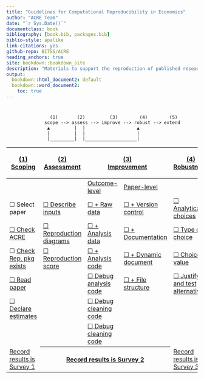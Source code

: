 ```yaml
--- 
title: "Guidelines for Computational Reproducibility in Economics"
author: "ACRE Team"
date: "`r Sys.Date()`"
documentclass: book
bibliography: [book.bib, packages.bib]
biblio-style: apalike
link-citations: yes
github-repo: BITSS/ACRE
heading_anchors: true
site: bookdown::bookdown_site
description: "Materials to support the reproduction of published research in economics."
output:
  bookdown::html_document2: default
  bookdown::word_document2:
    toc: true
---
```

 
 
#  {-}

                    (1)       (2)         (3)        (4)        (5)
                  scope --> assess --> improve --> robust --> extend
                   ▲         |  |                   ▲
                   |         |  |                   |
                   |_________|  |___________________|

<table>
   <thead>
      <tr>
         <th>[(1) Scoping](#scoping) </th>
         <th>[(2) Assessment](#assessment)</th>
         <th colspan=2>[(3) <br> Improvement](#improvements)</th>
         <th>[(4) Robustness](#robust)</th>
         <th>(5) <br> Extensions</th>
      </tr>
   </thead>
   <tbody>
      <tr>
         <td></td>
         <td></td>
         <td>[Outcome-level](#improvements)</td>
         <td>[Paper-level](#paper-level)</td>
      </tr>
      <tr>
         <td>&#9744; Select paper</td>
         <td>[&#9744; Describe inputs](#describe-inputs)</td>
         <td>[&#9744; + Raw data](#rd)</td>
         <td>[&#9744; + Version control](#paper-level)</td>
         <td>[&#9744; Analytical choices](#id-analy)</td>
         <td>&#9744; New method</td>
      </tr>
      <tr>
         <td>[&#9744; Check ACRE](#check-acre)</td>
         <td>[&#9744; Reproduction diagrams](#diagram)</td>
         <td>[&#9744; + Analysis data](#ad)</td>
         <td>[&#9744; + Documentation](#paper-level)</td>
         <td>[&#9744; Type of choice](#id-type)</td>
         <td>&#9744; New data</td>
      </tr>
      <tr>
         <td>&#9744; [Check Rep. pkg exists](#verify-rep-mat)</td>
         <td>[&#9744; Reproduction score](#score)</td>
         <td>[&#9744; + Analysis code](#ac)</td>
         <td>[&#9744; + Dynamic document](#paper-level)</td>
         <td>[&#9744; Choice value](#id-val)</td>
         <td>&#9744; New data</td>
      </tr>
      <tr>
         <td>[&#9744;  Read paper](#read-summ)</td>
         <td></td>
         <td>[&#9744; Debug analysis code](#dac)</td>
         <td>[&#9744; + File structure](#paper-level)</td>
         <td>[&#9744; Justify and test alternatives](#test-rob)</td>
         <td></td>
      </tr>
      <tr>
         <td>[&#9744; Declare estimates](#declare-estimates)</td>
         <td></td>
         <td>[&#9744; Debug cleaning code](#dcc)</td>
         <td></td>
         <td>
         <td></td>
         <td></td>
      </tr>
      <tr>
         <td></td>
         <td></td>
         <td>[&#9744; Debug cleaning code](#dcc)</td>
         <td></td>
         <td></td>
         <td></td>
      </tr>
      <tr>
         <td>[Record results is Survey 1](https://berkeley.qualtrics.com/jfe/form/SV_3UWe5xu3qjeh0c5)</td>
         <th colspan=3>[Record results is Survey 2](https://berkeley.qualtrics.com/jfe/form/SV_2gd9Y3XVtjLpZL7)</th>
         <td>[Record results is Survey 3](ADD LINK)</td>
         <td></td>
      </tr>
   </tbody>
</table>